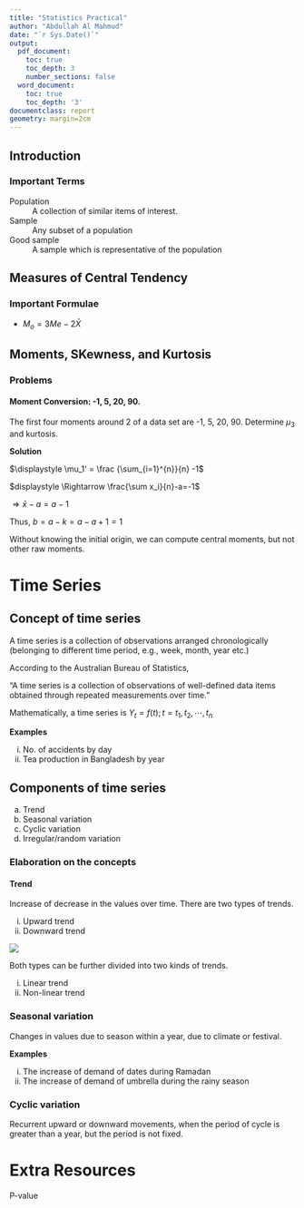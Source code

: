 ```yaml
---
title: "Statistics Practical"
author: "Abdullah Al Mahmud"
date: "`r Sys.Date()`"
output:
  pdf_document:
    toc: true
    toc_depth: 3
    number_sections: false
  word_document:
    toc: true
    toc_depth: '3'
documentclass: report
geometry: margin=2cm
---
```


\newpage

## Introduction

### Important Terms

Population
: A collection of similar items of interest.

Sample
: Any subset of a population

Good sample
: A sample which is representative of the population 

## Measures of Central Tendency

### Important Formulae

- $M_o = 3Me - 2 \bar X$

## Moments, SKewness, and Kurtosis

### Problems

####  Moment Conversion: -1, 5, 20, 90. 

The first four moments around 2 of a data set are -1, 5, 20, 90. Determine $\mu_3$ and kurtosis. 

**Solution**

$\displaystyle \mu_1' = \frac {\sum_{i=1}^{n}}{n} -1$

$displaystyle \Rightarrow \frac{\sum x_i}{n}-a=-1$

$\Rightarrow \bar x - a = a-1$

Thus, $b = a-k = a-a+1=1$

Without knowing the initial origin, we can compute central moments, but not other raw moments. 



# Time Series

## Concept of time series

A time series is a collection of observations arranged chronologically (belonging to different time period, e.g., week, month, year etc.)

According to the Australian Bureau of Statistics, 

"A time series is a collection of observations of well-defined data items obtained through repeated measurements over time."

Mathematically, a time series is $Y_t = f(t); t = t_1, t_2, \cdots, t_n$

**Examples**

i. No. of accidents by day
ii. Tea production in Bangladesh by year

## Components of time series

a. Trend
b. Seasonal variation
c. Cyclic variation
d. Irregular/random variation

### Elaboration on the concepts

#### Trend

Increase of decrease in the values over time. There are two types of trends.

i. Upward trend
ii. Downward trend

![](../slide/img/trend.png)

Both types can be further divided into two kinds of trends.

i. Linear trend
ii. Non-linear trend

### Seasonal variation

Changes in values due to season within a year, due to climate or festival. 

**Examples**

i. The increase of demand of dates during Ramadan
ii. The increase of demand of umbrella during the rainy season

### Cyclic variation

Recurrent upward or downward movements, when the period of cycle is greater than a year, but the period is not fixed. 


# Extra Resources

P-value
: 